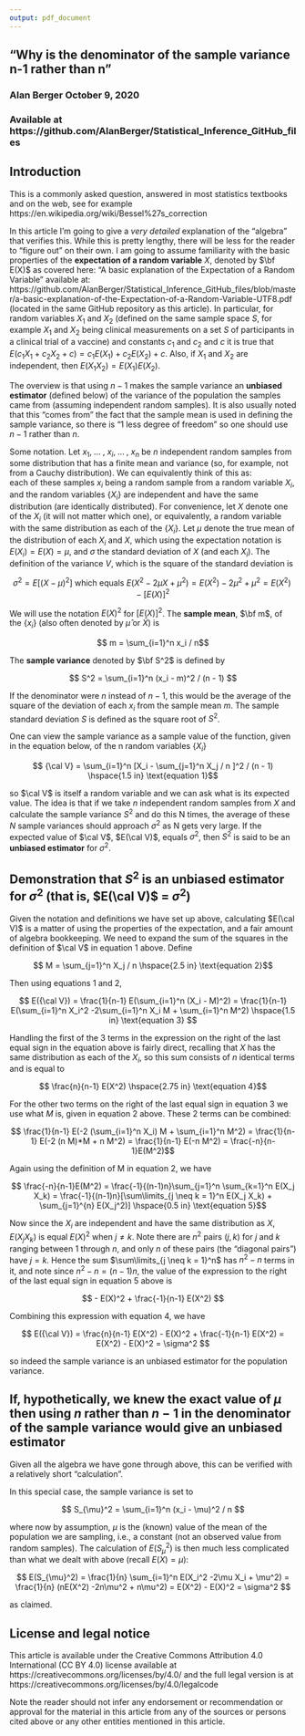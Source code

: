 ```yaml
---
output: pdf_document
---
```


## "Why is the denominator of the sample variance n-1 rather than n"

### Alan Berger  October 9, 2020

### Available at https://github.com/AlanBerger/Statistical_Inference_GitHub_files

## Introduction

This is a commonly asked question, answered in most statistics textbooks and on the web, see for example 
https://en.wikipedia.org/wiki/Bessel%27s_correction

In this article I'm going to give a _very detailed_ explanation of the "algebra" that verifies this. 
While this is pretty lengthy, there will be less for the reader to "figure out" on their own. I am going to assume 
familiarity with the basic properties of the **expectation of a random variable** $X$, denoted by $\bf E(X)$ 
as covered here: "A basic explanation of the Expectation of a Random Variable" available at:  
https://github.com/AlanBerger/Statistical_Inference_GitHub_files/blob/master/a-basic-explanation-of-the-Expectation-of-a-Random-Variable-UTF8.pdf  
(located in the same GitHub repository as this article). In particular, for random variables $X_1$ and $X_2$ 
(defined on the same sample space $S$, for example $X_1$ and $X_2$ being clinical measurements on a set $S$ of 
participants in a clinical trial of a vaccine) and constants $c_1$ and $c_2$ and $c$ it is true that 
$E(c_1 X_1 + c_2 X_2 + c) = c_1 E(X_1) + c_2 E(X_2) + c$. Also, if $X_1$ and $X_2$ are independent, then 
$E(X_1 X_2) = E(X_1) E(X_2)$.

The overview is that using $n-1$ makes the sample variance an **unbiased estimator** 
(defined below) of the variance of the population the samples came from (assuming independent random samples). 
It is also usually noted that this "comes from" the fact that the sample mean is used in defining the sample variance, 
so there is "1 less degree of freedom" so one should use $n-1$ rather than $n$. 

Some notation. Let $x_1,\;...\;,\ x_i,\;...\;,\ x_n$ be $n$ independent random samples from some distribution that has 
a finite mean and variance (so, for example, not from a Cauchy distribution). We can equivalently think of this as:  
each of these samples $x_i$ being a random sample from a random variable $X_i$, and the random variables $\{X_i\}$ 
are independent and have the same distribution (are identically distributed). For convenience, let $X$ denote 
one of the $X_i$ (it will not matter which one), or equivalently, a random variable with the same distribution 
as each of the $\{X_i\}$. Let $\mu$ denote the true mean of the distribution of each $X_i$ and $X$, which using 
the expectation notation is $E(X_i)= E(X) = \mu$, and $\sigma$ the standard deviation of $X$ (and each $X_i$). 
The definition of the variance $V$, which is the square of the standard deviation is 

$$\sigma^2  = E[(X - \mu)^2] \text{ which equals }E(X^2 -2\mu X + \mu^2) = E(X^2) -2\mu^2 + \mu^2 = E(X^2) - [E(X)]^2$$
 
We will use the notation $E(X)^2$ for $[E(X)]^2$. The **sample mean**, $\bf m$, of the $\{x_i\}$ 
(also often denoted by $\hat \mu$ or $\bar X$) is 

$$ m = \sum_{i=1}^n x_i / n$$

The **sample variance** denoted by $\bf S^2$ is defined by

$$ S^2 = \sum_{i=1}^n (x_i - m)^2 / (n - 1)   $$

If the denominator were $n$ instead of $n-1$, this would be the average of the square of the deviation of each $x_i$ 
from the sample mean $m$. The sample standard deviation $S$ is defined as the square root of $S^2$.

One can view the sample variance as a sample value of the function, given in the equation below, of the n random 
variables $\{X_i\}$

$$ {\cal V} = \sum_{i=1}^n [X_i - \sum_{j=1}^n X_j / n ]^2 / (n - 1)    \hspace{1.5 in} \text{equation 1}$$

so  $\cal V$ is itself a random variable and we can ask what is its expected value. The idea is that if we take $n$ 
independent random samples from $X$ and calculate the sample variance $S^2$ and do this N times, the average of these $N$ 
sample variances should approach $\sigma^2$ as N gets very large. If the expected value of $\cal V$, 
$E(\cal V)$, equals $\sigma^2$, then $S^2$ is said to be an **unbiased estimator** for $\sigma^2$.

## Demonstration that $S^2$ is an unbiased estimator for $\sigma^2$ (that is, $E(\cal V)$ = $\sigma^2$)

Given the notation and definitions we have set up above, calculating $E(\cal V)$  is a matter of using the properties 
of the expectation, and a fair amount of algebra bookkeeping. We need to expand the sum of the squares in the definition of 
$\cal V$ in equation 1 above. Define

$$ M = \sum_{j=1}^n X_j / n        \hspace{2.5 in} \text{equation 2}$$

Then using equations 1 and 2, 

$$ E({\cal V}) = \frac{1}{n-1} E(\sum_{i=1}^n (X_i - M)^2) = 
     \frac{1}{n-1} E(\sum_{i=1}^n X_i^2 -2\sum_{i=1}^n X_i M + \sum_{i=1}^n M^2)  \hspace{1.5 in} \text{equation 3} $$

Handling the first of the 3 terms in the expression on the right of the last equal sign in the equation above 
is fairly direct, recalling that $X$ has the same distribution as each of the $X_i$, so this sum consists 
of $n$ identical terms and is equal to 

$$ \frac{n}{n-1} E(X^2)         \hspace{2.75 in} \text{equation 4}$$
 
For the other two terms on the right of the last equal sign in equation 3 we use what $M$ is, given in equation 2 above. 
These 2 terms can be combined:

$$ \frac{1}{n-1} E(-2 (\sum_{i=1}^n X_i) M + \sum_{i=1}^n M^2) =  \frac{1}{n-1} E(-2 (n M)*M + n M^2) = \frac{1}{n-1} E(-n M^2) = \frac{-n}{n-1}E(M^2)$$

Again using the definition of M in equation 2, we have

$$ \frac{-n}{n-1}E(M^2) = \frac{-1}{(n-1)n}\sum_{j=1}^n \sum_{k=1}^n E(X_j X_k) = 
          \frac{-1}{(n-1)n}[\sum\limits_{j \neq k = 1}^n E(X_j X_k) + \sum_{j=1}^{n} E(X_j^2)]  \hspace{0.5 in} \text{equation 5}$$ 

Now since the $X_i$ are independent and have the same distribution as $X$, $E(X_j X_k)$ is equal $E(X)^2$ when $j \neq k$. 
Note there are $n^2$ pairs $(j,k)$ for $j$ and $k$ ranging between 1 through $n$, and only $n$ of these pairs 
(the "diagonal pairs") have $j = k$. Hence the sum 
$\sum\limits_{j \neq k = 1}^n$ has $n^2 - n$ terms in it, and note since $n^2 - n = (n-1)n$,  the value 
of the expression to the right of the last equal sign in equation 5 above is 

$$ - E(X)^2 +  \frac{-1}{n-1} E(X^2) $$

Combining this expression with equation 4, we have

$$ E({\cal V}) = \frac{n}{n-1} E(X^2)   - E(X)^2 +  \frac{-1}{n-1} E(X^2) = E(X^2)   - E(X)^2  = \sigma^2 $$

so indeed the sample variance is an unbiased estimator for the population variance.

## If, hypothetically, we knew the exact value of $\mu$ then using $n$ rather than $n-1$ in the denominator of the sample variance would give an unbiased estimator ##

Given all the algebra we have gone through above, this can be verified with a relatively short "calculation". 

In this special case, the sample variance is set to

$$  S_{\mu}^2 = \sum_{i=1}^n (x_i - \mu)^2 / n   $$

where now by assumption, $\mu$ is the (known) value of the mean of the population we are sampling, i.e., a constant 
(not an observed value from random samples). The calculation of $E(S_{\mu}^2)$ is then much less complicated 
than what we dealt with above (recall $E(X) = \mu$):

$$ E(S_{\mu}^2) = \frac{1}{n}  \sum_{i=1}^n E(X_i^2 -2\mu X_i + \mu^2) = \frac{1}{n} (nE(X^2) -2n\mu^2 + n\mu^2) = E(X^2) - E(X)^2 = \sigma^2 $$ 

as claimed.



## License and legal notice ##

This article is available under the Creative Commons 
Attribution 4.0 International (CC BY 4.0) license
available at https://creativecommons.org/licenses/by/4.0/
and the full legal version is at https://creativecommons.org/licenses/by/4.0/legalcode

Note the reader should not infer any endorsement or recommendation or approval for the material in this article from
any of the sources or persons cited above or any other entities mentioned in this article.

 